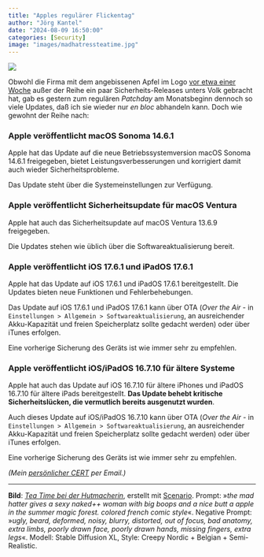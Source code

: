 ```yaml
---
title: "Apples regulärer Flickentag"
author: "Jörg Kantel"
date: "2024-08-09 16:50:00"
categories: [Security]
image: "images/madhatressteatime.jpg"
---
```


[![](images/madhatressteatime-b.jpg)](https://www.flickr.com/photos/schockwellenreiter/53892098970/)

Obwohl die Firma mit dem angebissenen Apfel im Logo [vor etwa einer Woche](https://kantel.github.io/posts/2024073101_apple_updates/) außer der Reihe ein paar Sicherheits-Releases unters Volk gebracht hat, gab es gestern zum regulären *Patchday* am Monatsbeginn dennoch so viele Updates, daß ich sie wieder nur *en bloc* abhandeln kann. Doch wie gewohnt der Reihe nach:

### Apple veröffentlicht macOS Sonoma 14.6.1

Apple hat das Update auf die  neue Betriebssystemversion macOS Sonoma 14.6.1 freigegeben, bietet Leistungsverbesserungen und korrigiert damit auch wieder Sicherheitsprobleme.

Das Update steht über die Systemeinstellungen zur Verfügung.

### Apple veröffentlicht Sicherheitsupdate für macOS Ventura

Apple hat auch das Sicherheitsupdate auf macOS Ventura 13.6.9 freigegeben.

Die Updates stehen wie üblich über die Softwareaktualisierung bereit.

### Apple veröffentlicht iOS 17.6.1 und iPadOS 17.6.1

Apple hat  das Update auf iOS 17.6.1 und iPadOS 17.6.1 bereitgestellt. Die Updates bieten neue Funktionen und Fehlerbehebungen.

Das Update auf iOS 17.6.1 und iPadOS 17.6.1 kann über OTA (*Over the Air* - in `Einstellungen > Allgemein > Softwareaktualisierung`, an ausreichender Akku-Kapazität und freien Speicherplatz sollte gedacht werden) oder über iTunes erfolgen.

Eine vorherige Sicherung des Geräts ist wie immer sehr zu empfehlen.

### Apple veröffentlicht iOS/iPadOS 16.7.10 für ältere Systeme

Apple hat auch das Update auf iOS 16.7.10 für ältere iPhones und  iPadOS 16.7.10 für ältere iPads bereitgestellt. **Das Update behebt kritische Sicherheitslücken, die vermutlich bereits ausgenutzt wurden**.

Auch dieses Update auf  iOS/iPadOS 16.7.10 kann über OTA (*Over the Air* - in `Einstellungen > Allgemein > Softwareaktualisierung`, an ausreichender Akku-Kapazität und freien Speicherplatz sollte gedacht werden) oder über iTunes erfolgen.

Eine vorherige Sicherung des Geräts ist wie immer sehr zu empfehlen.

*(Mein [persönlicher CERT](http://www.gwdg.de/~mreiman1/) per Email.)*

---

**Bild**: *[Tea Time bei der Hutmacherin](https://www.flickr.com/photos/schockwellenreiter/53892098970/)*, erstellt mit [Scenario](http://cognitiones.kantel-chaos-team.de/technikgeschichte/rechnerundnetze/scenario.html). Prompt: »*the mad hatter gives a sexy naked++ woman with big boops and a nice butt a apple in the summer magic forest. colored french comic style*«. Negative Prompt: »*ugly, beard, deformed, noisy, blurry, distorted, out of focus, bad anatomy, extra limbs, poorly drawn face, poorly drawn hands, missing fingers, extra legs*«. Modell: Stable Diffusion XL, Style: Creepy Nordic + Belgian + Semi-Realistic.